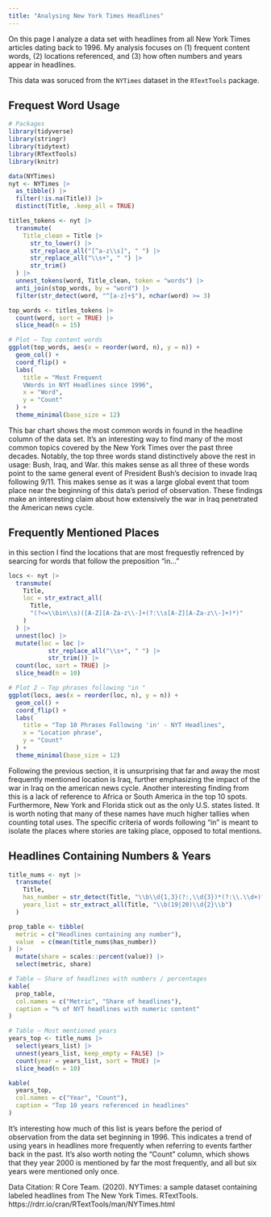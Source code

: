 ```yaml
---
title: "Analysing New York Times Headlines"
---
```



On this page I analyze a data set with headlines from all New York Times articles dating back to 1996. My analysis focuses on (1) frequent content words, (2) locations referenced, and (3) how often numbers and years appear in headlines. 

This data was soruced from the `NYTimes` dataset in the `RTextTools` package.




## Frequest Word Usage

```r
# Packages
library(tidyverse)
library(stringr)
library(tidytext)
library(RTextTools)
library(knitr)

data(NYTimes)
nyt <- NYTimes |>
  as_tibble() |>
  filter(!is.na(Title)) |>
  distinct(Title, .keep_all = TRUE)
```

```r
titles_tokens <- nyt |>
  transmute(
    Title_clean = Title |>
      str_to_lower() |>
      str_replace_all("[^a-z\\s]", " ") |>
      str_replace_all("\\s+", " ") |>
      str_trim()
  ) |>
  unnest_tokens(word, Title_clean, token = "words") |>
  anti_join(stop_words, by = "word") |>
  filter(str_detect(word, "^[a-z]+$"), nchar(word) >= 3)

top_words <- titles_tokens |>
  count(word, sort = TRUE) |>
  slice_head(n = 15)
```

```r
# Plot — Top content words
ggplot(top_words, aes(x = reorder(word, n), y = n)) +
  geom_col() +
  coord_flip() +
  labs(
    title = "Most Frequent
    VWords in NYT Headlines since 1996",
    x = "Word",
    y = "Count"
  ) +
  theme_minimal(base_size = 12)
```
This bar chart shows the most common words in found in the headline column of the data set. It's an interesting way to find many of the most common topics covered by the New York Times over the past three decades. 
Notably, the top three words stand distinctively above the rest in usage: Bush, Iraq, and War. this makes sense as all three of these words point to the same general event of President Bush's decision to invade Iraq following 9/11. This makes sense as it was a large global event that toom place near the beginning of this data's period of observation. These findings make an interesting claim about how extensively the war in Iraq penetrated the American news cycle.


## Frequently Mentioned Places

in this section I find the locations that are most frequestly refrenced by searcing for words that follow the preposition "in... " 

```r
locs <- nyt |>
  transmute(
    Title,
    loc = str_extract_all(
      Title,
      "(?<=\\bin\\s)([A-Z][A-Za-z\\-]+(?:\\s[A-Z][A-Za-z\\-]+)*)"
    )
  ) |>
  unnest(loc) |>
  mutate(loc = loc |>
           str_replace_all("\\s+", " ") |>
           str_trim()) |>
  count(loc, sort = TRUE) |>
  slice_head(n = 10)
```

```r
# Plot 2 — Top phrases following "in "
ggplot(locs, aes(x = reorder(loc, n), y = n)) +
  geom_col() +
  coord_flip() +
  labs(
    title = "Top 10 Phrases Following 'in' - NYT Headlines",
    x = "Location phrase",
    y = "Count"
  ) +
  theme_minimal(base_size = 12)
```

Following the previous section, it is unsurprising that far and away the most frequently mentioned location is Iraq, further emphasizing the impact of the war in Iraq on the american news cycle. Another interesting finding from this is a lack of reference to Africa or South America in the top 10 spots. Furthermore, New York and Florida stick out as the only U.S. states listed.
It is worth noting that many of these names have much higher tallies when counting total uses. The specific criteria of words following "in" is meant to isolate the places where stories are taking place, opposed to total mentions. 


## Headlines Containing Numbers & Years

```r
title_nums <- nyt |>
  transmute(
    Title,
    has_number = str_detect(Title, "\\b\\d{1,3}(?:,\\d{3})*(?:\\.\\d+)?\\b"),
    years_list = str_extract_all(Title, "\\b(19|20)\\d{2}\\b")
  )

prop_table <- tibble(
  metric = c("Headlines containing any number"),
  value  = c(mean(title_nums$has_number))
) |>
  mutate(share = scales::percent(value)) |>
  select(metric, share)
```

```r
# Table — Share of headlines with numbers / percentages
kable(
  prop_table,
  col.names = c("Metric", "Share of headlines"),
  caption = "% of NYT headlines with numeric content"
)
```

```r
# Table — Most mentioned years
years_top <- title_nums |>
  select(years_list) |>
  unnest(years_list, keep_empty = FALSE) |>
  count(year = years_list, sort = TRUE) |>
  slice_head(n = 10)

kable(
  years_top,
  col.names = c("Year", "Count"),
  caption = "Top 10 years referenced in headlines"
)
```


It's interesting how much of this list is years before the period of observation from the data set beginning in 1996. This indicates a trend of using years in headlines more frequently when referring to events farther back in the past. It's also worth noting the "Count" column, which shows that they year 2000 is mentioned by far the most frequently, and all but six years were mentioned only once. 


Data Citation:
R Core Team. (2020). NYTimes: a sample dataset containing labeled headlines from The New York Times. RTextTools. https://rdrr.io/cran/RTextTools/man/NYTimes.html
